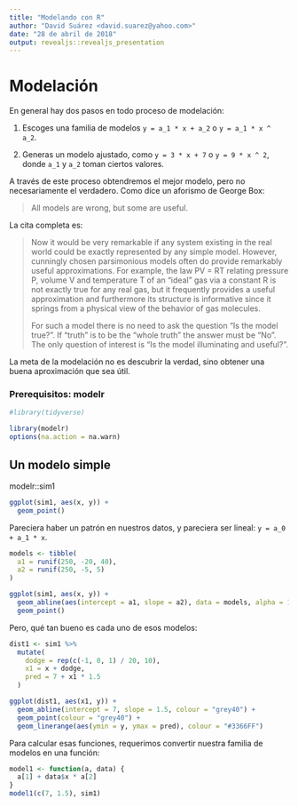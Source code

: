 ```yaml
---
title: "Modelando con R"
author: "David Suárez <david.suarez@yahoo.com>"
date: "28 de abril de 2018"
output: revealjs::revealjs_presentation
---
```


# Modelación

En general hay dos pasos en todo proceso de modelación:

1.  Escoges una familia de modelos `y = a_1 * x + a_2` o `y = a_1 * x ^ a_2`.

1.  Generas un modelo ajustado, como `y = 3 * x + 7` o `y = 9 * x ^ 2`, donde `a_1` y `a_2` toman ciertos valores.

A través de este proceso obtendremos el mejor modelo, pero no necesariamente el verdadero. Como dice un aforismo de George Box:

> All models are wrong, but some are useful.

La cita completa es:

> Now it would be very remarkable if any system existing in the real world 
> could be exactly represented by any simple model. However, cunningly chosen 
> parsimonious models often do provide remarkably useful approximations. For 
> example, the law PV = RT relating pressure P, volume V and temperature T of 
> an "ideal" gas via a constant R is not exactly true for any real gas, but it 
> frequently provides a useful approximation and furthermore its structure is 
> informative since it springs from a physical view of the behavior of gas 
> molecules.
> 
> For such a model there is no need to ask the question "Is the model true?". 
> If "truth" is to be the "whole truth" the answer must be "No". The only 
> question of interest is "Is the model illuminating and useful?".

La meta de la modelación no es descubrir la verdad, sino obtener una buena aproximación que sea útil. 

### Prerequisitos: modelr

```r
#library(tidyverse)

library(modelr)
options(na.action = na.warn)
```

## Un modelo simple

modelr::sim1

```r
ggplot(sim1, aes(x, y)) + 
  geom_point()
```

Pareciera haber un patrón en nuestros datos, y pareciera ser lineal: `y = a_0 + a_1 * x`.

```r
models <- tibble(
  a1 = runif(250, -20, 40),
  a2 = runif(250, -5, 5)
)

ggplot(sim1, aes(x, y)) + 
  geom_abline(aes(intercept = a1, slope = a2), data = models, alpha = 1/4) +
  geom_point() 
```

Pero, qué tan bueno es cada uno de esos modelos:

```r
dist1 <- sim1 %>% 
  mutate(
    dodge = rep(c(-1, 0, 1) / 20, 10),
    x1 = x + dodge,
    pred = 7 + x1 * 1.5
  )

ggplot(dist1, aes(x1, y)) + 
  geom_abline(intercept = 7, slope = 1.5, colour = "grey40") +
  geom_point(colour = "grey40") +
  geom_linerange(aes(ymin = y, ymax = pred), colour = "#3366FF") 
```

Para calcular esas funciones, requerimos convertir nuestra familia de modelos en una función:

```r
model1 <- function(a, data) {
  a[1] + data$x * a[2]
}
model1(c(7, 1.5), sim1)
```
